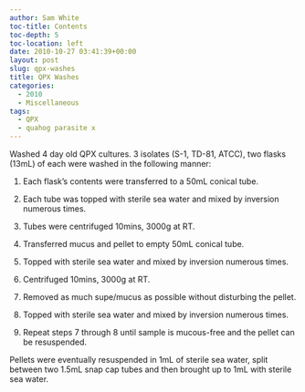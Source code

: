 ```yaml
---
author: Sam White
toc-title: Contents
toc-depth: 5
toc-location: left
date: 2010-10-27 03:41:39+00:00
layout: post
slug: qpx-washes
title: QPX Washes
categories:
  - 2010
  - Miscellaneous
tags:
  - QPX
  - quahog parasite x
---
```


Washed 4 day old QPX cultures. 3 isolates (S-1, TD-81, ATCC), two flasks (13mL) of each were washed in the following manner:





  1. Each flask's contents were transferred to a 50mL conical tube.



  2. Each tube was topped with sterile sea water and mixed by inversion numerous times.



  3. Tubes were centrifuged 10mins, 3000g at RT.



  4. Transferred mucus and pellet to empty 50mL conical tube.



  5. Topped with sterile sea water and mixed by inversion numerous times.



  6. Centrifuged 10mins, 3000g at RT.



  7. Removed as much supe/mucus as possible without disturbing the pellet.



  8. Topped with sterile sea water and mixed by inversion numerous times.



  9. Repeat steps 7 through 8 until sample is mucous-free and the pellet can be resuspended.






Pellets were eventually resuspended in 1mL of sterile sea water, split between two 1.5mL snap cap tubes and then brought up to 1mL with sterile sea water.
